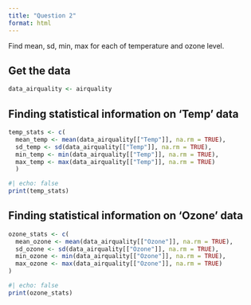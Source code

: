 ```yaml
---
title: "Question 2"
format: html
---
```

Find mean, sd, min, max for each of temperature and ozone level.

## Get the data
```r
data_airquality <- airquality
```

## Finding statistical information on 'Temp' data
```r
temp_stats <- c(
  mean_temp <- mean(data_airquality[["Temp"]], na.rm = TRUE),
  sd_temp <- sd(data_airquality[["Temp"]], na.rm = TRUE),
  min_temp <- min(data_airquality[["Temp"]], na.rm = TRUE),
  max_temp <- max(data_airquality[["Temp"]], na.rm = TRUE)
  )
```

```r
#| echo: false
print(temp_stats)
```

## Finding statistical information on 'Ozone' data
```r
ozone_stats <- c(
  mean_ozone <- mean(data_airquality[["Ozone"]], na.rm = TRUE),
  sd_ozone <- sd(data_airquality[["Ozone"]], na.rm = TRUE),
  min_ozone <- min(data_airquality[["Ozone"]], na.rm = TRUE),
  max_ozone <- max(data_airquality[["Ozone"]], na.rm = TRUE)
)
```

```r
#| echo: false
print(ozone_stats)
```

